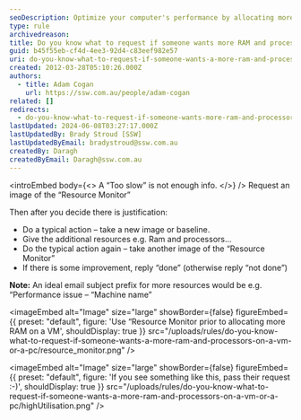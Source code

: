 ```yaml
---
seoDescription: Optimize your computer's performance by allocating more RAM and processors on a VM or PC, backed by data-driven insights.
type: rule
archivedreason:
title: Do you know what to request if someone wants more RAM and processors on a VM or a PC?
guid: b45f55eb-cf4d-4ee3-92d4-c83eef982e57
uri: do-you-know-what-to-request-if-someone-wants-a-more-ram-and-processors-on-a-vm-or-a-pc
created: 2012-03-28T05:10:26.000Z
authors:
  - title: Adam Cogan
    url: https://ssw.com.au/people/adam-cogan
related: []
redirects:
  - do-you-know-what-to-request-if-someone-wants-more-ram-and-processors-on-a-vm-or-a-pc
lastUpdated: 2024-06-08T03:27:17.000Z
lastUpdatedBy: Brady Stroud [SSW]
lastUpdatedByEmail: bradystroud@ssw.com.au
createdBy: Daragh
createdByEmail: Daragh@ssw.com.au
---
```


<introEmbed
  body={<>
A “Too slow” is not enough info.
  </>}
/>
Request an image of the “Resource Monitor”

Then after you decide there is justification:

- Do a typical action – take a new image or baseline.
- Give the additional resources e.g. Ram and processors...
- Do the typical action again – take another image of the “Resource Monitor”
- If there is some improvement, reply “done” (otherwise reply “not done”)

**Note:** An ideal email subject prefix for more resources would be e.g. “Performance issue – “Machine name”


<imageEmbed
  alt="Image"
  size="large"
  showBorder={false}
  figureEmbed={{
    preset: "default",
    figure: 'Use “Resource Monitor prior to allocating more RAM on a VM',
    shouldDisplay: true
  }}
  src="/uploads/rules/do-you-know-what-to-request-if-someone-wants-a-more-ram-and-processors-on-a-vm-or-a-pc/resource_monitor.png"
/>


<imageEmbed
  alt="Image"
  size="large"
  showBorder={false}
  figureEmbed={{
    preset: "default",
    figure: 'If you see something like this, pass their request :-)',
    shouldDisplay: true
  }}
  src="/uploads/rules/do-you-know-what-to-request-if-someone-wants-a-more-ram-and-processors-on-a-vm-or-a-pc/highUtilisation.png"
/>
